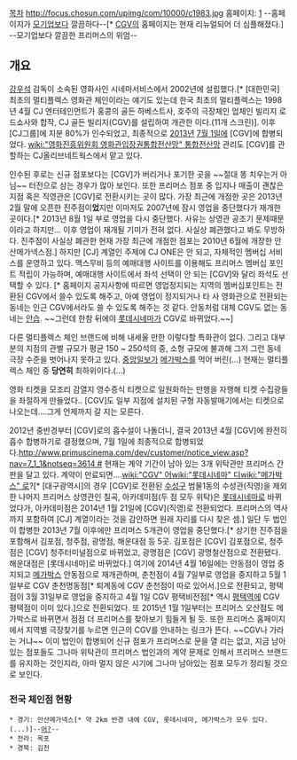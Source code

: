 [[목차]]
http://focus.chosun.com/upimg/com/10000/c1983.jpg
홈페이지: [http://www.primuscinema.com/] --홈페이지가 [[CGV|모기업]]보다 깔끔하다--[* [[CGV]]의 홈페이지는 현재 리뉴얼되어 더 심플해졌다.] --모기업보다 깔끔한 프리머스의 위엄--

== 개요 ==
[[강우석]] 감독이 소속된 영화사인 시네마서비스에서 2002년에 설립했다.[* [대한민국] 최초의 멀티플렉스 영화관 체인이라는 얘기도 있는데 한국 최초의 멀티플렉스는 1998년 4월 CJ 엔터테인먼트가 홍콩의 골든 하베스트사, 호주의 극장체인 업체인 빌리지 로드쇼사와 합작, CJ 골든 빌리지(CGV)를 설립하여 개관한 <CGV 강변21>이다.(11개 스크린)]. 이후 [CJ그룹]에 지분 80%가 인수되었고, 최종적으로 [[2013년]] [[7월 1일]]에 [CGV]에 합병되었다. [[wiki:"영화진흥위원회 영화관입장권통합전산망" 통합전산망]] 관리도 [CGV]를 관할하는 CJ올리브네트웍스에서 맡고 있다.

인수된 후로는 신규 점포보다는 [CGV]가 버리거나 포기한 곳을 ~~절대 똥 치우는거 아님~~ 터전으로 삼는 경우가 많아 보인다. 또한 프리머스 점포 중 입지나 매출이 괜찮은 지점 혹은 직영관은 [CGV]로 전환시키는 곳이 많다. 가장 최근에 개점한 곳은 2013년 2월 말에 오픈한 진주점이'''었'''지만 이마저도 2007년에 잠시 영업을 중단했다가 재개한 곳이다.[* 2013년 8월 1일 부로 영업을 다시 중단했다. 사유는 상영관 공조기 문제때문이라고 하지만... 이후 영업이 재개될 기미가 전혀 없다. 사실상 폐관했다고 봐도 무방하다. 진주점이 사실상 폐관한 현재 가장 최근에 개점한 점포는 2010년 6월에 개장한 안산메가넥스점.] 하지만 [CJ] 계열인 주제에 CJ ONE은 안 되고, 자체적인 멤버십 서비스를 운영하고 있다. 맥스무비 등의 예매대행 사이트를 이용해도 프리머스 멤버십 포인트 적립이 가능하며, 예매대행 사이트에서 좌석 선택이 안 되는 [CGV]와 달리 좌석도 선택할 수 있다. [* 홈페이지 공지사항에 따르면 영업정지되는 지역의 멤버십포인트는 전환된 CGV에서 쓸수 있도록 해주고, 아예 영업이 정지되거나 타 사 영화관으로 전환되는 동네는 인근 CGV에서라도 쓸 수 있도록 해주는 것 같다. 안동처럼 대체 CGV도 없는 동네는 [[안습]]. ~~그런데 한참 뒤에야 [[롯데시네마]]가 CGV로 바뀌었다.~~]

다른 멀티플렉스 체인 브랜드에 비해 내세울 만한 이렇다할 특화관이 없다. 그리고 대부분의 지점의 관별 규모가 평균 150 ~ 250석의 중, 소형 규모에 불과해 그저 그런 동네 극장 수준을 벗어나지 못하고 있다. [[중앙일보]]가 [[메가박스]]를 먹어 버린(...) 현재는 멀티플렉스 체인 중 '''당연히''' 최하위이다.(...)

영화 티켓을 모조리 감열지 영수증식 티켓으로 일원화하는 만행을 자행해 티켓 수집광들을 좌절하게 만들었다.. [CGV]도 일부 지점에 설치된 구형 자동발매기에서는 티켓으로 나오는데....그게 언제까지 갈 지는 모른다.

2012년 중반경부터 [CGV]로의 흡수설이 나돌더니, 결국 2013년 4월 [CGV]에 완전히 흡수 합병하기로 결정했으며, 7월 1일에 최종적으로 합병되었다.[[http://www.primuscinema.com/dev/customer/notice_view.asp?nav=7_1_1&notseq=3614 #]] 현재는 계약 기간이 남아 있는 3개 위탁관만 프리머스 간판을 달고 있다. 계약이 만료되면....[[wiki:"CGV" 어]][[wiki:"롯데시네마" 디]][[wiki:"메가박스" 로]]?[* [대구광역시]의 경우 [CGV]로 전환된 [[수성구]] 범물1동의 수성관(직영)을 제외한 나머지 프리머스 상영관인 칠곡, 아카데미점(두 점 모두 위탁)은 [[롯데시네마]]로 바뀌었다가, 아카데미점은 2014년 1월 21일에 [CGV](직영)로 전환되었다. 프리머스의 역사까지 포함하여 [CJ] 계열이라는 것을 감안하면 원래 자리를 다시 찾은 셈.] 일단 두 법인이 합병한 2013년 7월 이후에만 프리머스 5개관이 영업을 중단했다.[* 상기한 진주점을 포함해서 김포점, 청주점, 광명점, 해운대점 등 5곳. 김포점은 [CGV] 김포점으로, 청주점은 [CGV] 청주터미널점으로 바뀌었고, 광명점은 [CGV] 광명철산점으로 전환됐다. 해운대점은 [롯데시네마]로 바뀌었다.] 여기에 2014년 4월 16일에는 안동점이 영업 중지되고 [[메가박스]] 안동점으로 재개관하며, 춘천점이 4월 7일부로 영업을 중지하고 5월 1일부로 CGV 춘천명동점[* 퇴계동에 CGV 춘천점이 따로 있어서.]으로 전환되고, 평택점이 3월 31일부로 영업을 중지하고 4월 1일 CGV 평택비전점[* 역시 [[평택역]]에 CGV 평택점이 이미 있다.]으로 전환되었다. 또 2015년 1월 1일부터는 프리머스 오산점도 메가박스로 바뀌면서 점점 더 프리머스를 찾아보기 힘들게 될 듯. 또한 프리머스 홈페이지에서 지역별 극장찾기를 누르면 인근의 CGV를 안내하는 링크가 뜬다. ~~CGV나 가라는 거냐~~ 이미 법인이 합병되어 신규 점포가 프리머스로 문을 열 리는 없고, 지금 남아있는 점포들도 그나마 위탁관이 프리머스 법인과의 계약 문제로 인해서 프리머스 브랜드를 유지하는 것인지라, 아마 멀지 않은 시기에 그나마 남아있는 점포 모두가 정리될 것으로 보인다.


=== 전국 체인점 현황 ===
 * 경기: 안산메가넥스[* 약 2km 반경 내에 CGV, 롯데시네마, 메가박스가 모두 있다.(...)]--[[메가박스|어?]]--
 * 전라: 목포
 * 경북: 김천
